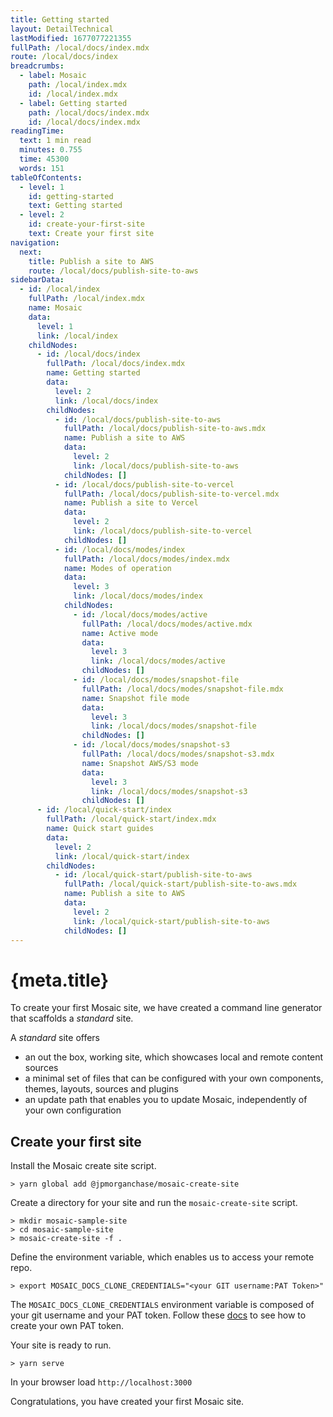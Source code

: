 ```yaml
---
title: Getting started
layout: DetailTechnical
lastModified: 1677077221355
fullPath: /local/docs/index.mdx
route: /local/docs/index
breadcrumbs:
  - label: Mosaic
    path: /local/index.mdx
    id: /local/index.mdx
  - label: Getting started
    path: /local/docs/index.mdx
    id: /local/docs/index.mdx
readingTime:
  text: 1 min read
  minutes: 0.755
  time: 45300
  words: 151
tableOfContents:
  - level: 1
    id: getting-started
    text: Getting started
  - level: 2
    id: create-your-first-site
    text: Create your first site
navigation:
  next:
    title: Publish a site to AWS
    route: /local/docs/publish-site-to-aws
sidebarData:
  - id: /local/index
    fullPath: /local/index.mdx
    name: Mosaic
    data:
      level: 1
      link: /local/index
    childNodes:
      - id: /local/docs/index
        fullPath: /local/docs/index.mdx
        name: Getting started
        data:
          level: 2
          link: /local/docs/index
        childNodes:
          - id: /local/docs/publish-site-to-aws
            fullPath: /local/docs/publish-site-to-aws.mdx
            name: Publish a site to AWS
            data:
              level: 2
              link: /local/docs/publish-site-to-aws
            childNodes: []
          - id: /local/docs/publish-site-to-vercel
            fullPath: /local/docs/publish-site-to-vercel.mdx
            name: Publish a site to Vercel
            data:
              level: 2
              link: /local/docs/publish-site-to-vercel
            childNodes: []
          - id: /local/docs/modes/index
            fullPath: /local/docs/modes/index.mdx
            name: Modes of operation
            data:
              level: 3
              link: /local/docs/modes/index
            childNodes:
              - id: /local/docs/modes/active
                fullPath: /local/docs/modes/active.mdx
                name: Active mode
                data:
                  level: 3
                  link: /local/docs/modes/active
                childNodes: []
              - id: /local/docs/modes/snapshot-file
                fullPath: /local/docs/modes/snapshot-file.mdx
                name: Snapshot file mode
                data:
                  level: 3
                  link: /local/docs/modes/snapshot-file
                childNodes: []
              - id: /local/docs/modes/snapshot-s3
                fullPath: /local/docs/modes/snapshot-s3.mdx
                name: Snapshot AWS/S3 mode
                data:
                  level: 3
                  link: /local/docs/modes/snapshot-s3
                childNodes: []
      - id: /local/quick-start/index
        fullPath: /local/quick-start/index.mdx
        name: Quick start guides
        data:
          level: 2
          link: /local/quick-start/index
        childNodes:
          - id: /local/quick-start/publish-site-to-aws
            fullPath: /local/quick-start/publish-site-to-aws.mdx
            name: Publish a site to AWS
            data:
              level: 2
              link: /local/quick-start/publish-site-to-aws
            childNodes: []
---
```


# {meta.title}

To create your first Mosaic site, we have created a command line generator that scaffolds a _standard_ site.

A _standard_ site offers

- an out the box, working site, which showcases local and remote content sources
- a minimal set of files that can be configured with your own components, themes, layouts, sources and plugins
- an update path that enables you to update Mosaic, independently of your own configuration

## Create your first site

Install the Mosaic create site script.

```
> yarn global add @jpmorganchase/mosaic-create-site
```

Create a directory for your site and run the `mosaic-create-site` script.

```
> mkdir mosaic-sample-site
> cd mosaic-sample-site
> mosaic-create-site -f .
```

Define the environment variable, which enables us to access your remote repo.

```
> export MOSAIC_DOCS_CLONE_CREDENTIALS="<your GIT username:PAT Token>"
```

The `MOSAIC_DOCS_CLONE_CREDENTIALS` environment variable is composed of your git username and your PAT token.
Follow these [docs](https://docs.github.com/en/enterprise-server@3.4/authentication/keeping-your-account-and-data-secure/creating-a-personal-access-token) to see how to create your own PAT token.

Your site is ready to run.

```
> yarn serve
```

In your browser load `http://localhost:3000`

Congratulations, you have created your first Mosaic site.
